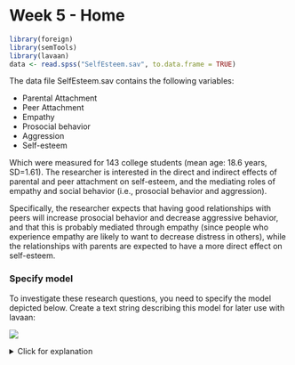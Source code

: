 # Week 5 - Home

```r
library(foreign)
library(semTools)
library(lavaan)
data <- read.spss("SelfEsteem.sav", to.data.frame = TRUE)
```

The data file SelfEsteem.sav contains the following variables: 

* Parental Attachment
* Peer Attachment
* Empathy
* Prosocial behavior
* Aggression
* Self-esteem

Which were measured for 143 college students (mean age: 18.6 years, SD=1.61). The researcher is interested in the direct and indirect effects of parental and peer attachment on self-esteem, and the mediating roles of empathy and social behavior (i.e., prosocial behavior and aggression).

Specifically, the researcher expects that having good relationships with peers will increase prosocial behavior and decrease aggressive behavior, and that this is probably mediated through empathy (since people who experience empathy are likely to want to decrease distress in others), while the relationships with parents are expected to have a more direct effect on self-esteem.

### Specify model

To investigate these research questions, you need to specify the model depicted below. Create a text string describing this model for later use with lavaan:

![](week5home.png)

<details>
  <summary>Click for explanation</summary>
```r
mediation_model <- "SelfEst ~ ProSoc + Aggr + ParAtt + PeerAtt
                    ProSoc ~ Emp
                    Aggr ~ Emp
                    Emp ~ ParAtt + PeerAtt
                    ProSoc ~~ Aggr
                    ParAtt ~~ PeerAtt"
```
\details

### Question 1

How many and which paths are there from Parental Attachment to Self-esteem? And from Peer Attachment to Self-esteem? 

<details>
  <summary>Click for explanation</summary>
PARA->SE: 3 if you dont count covariances
	       6 if you count covariance between PARATT and PEERATT
	       10 if you (additionally) count the covariance between e2 and e3
I think the indirect pathway in AMOS does not count covariances, so the indirect effect estimate in AMOS is made up of PARATT -> EMP -> PROSOC -> SELFEST, and of PARATT -> EMP -> AGGR -> SELFEST

PEERA->SE: as above
\details

### Question 4

Run this model. Discuss the fit of the model.

<details>
  <summary>Click for explanation</summary>
```r
fit_mediation <- sem(mediation_model,
                     data = data)
summary(fit_mediation, fit.measures = TRUE)
```

CFI is acceptable, RMSEA is not.
\details

### Question 3

Considering the parameter estimates, what can you say about the research questions? 


<details>
  <summary>Click for explanation</summary>
The researcher expects that having good relationships with peers will increase prosocial behavior and decrease aggressive behavior, and that this is probably mediated through empathy (since people who experience empathy are likely to want to decrease distress in others), while the relationships with parents are expected to have a more direct effect on self-esteem.

Generally seems to be the case – Paratt has a significant direct effect, and ParAtt seems to have a significant effect on empathy. Need to look further at indirect effects and total effects for details.
\details

### Estimating indirect effects

Remember that an indirect effect is the product of several chained direct effects. Therefore, to obtain an indirect effect, you can multiply the two (or more) direct effects it consists of. Based on this knowledge - and you previous experience labelling parameters - the way to estimate indirect effects may be obvious:

1. You label the direct effects
2. You multiply the labels

There is a tutorial on this on the lavaan website: http://lavaan.ugent.be/tutorial/mediation.html

Additionally, a total effect is the sum of all direct and indirect effects that connect one predictor and one outcome. So, for example, in this week's model, two indirect effects link Empathy and Self-esteem (through prosocial and aggression). The total effect of empathy on self-esteem is therefore the sum of these two indirect effects (and no direct effect).

### Question 4

Estimate the indirect effects of Emp on SelfEst, mediated through ProSoc and Aggr. Also estimate the total effect.

*Note: A new parameter is defined in lavaan using the* `:=` *operator.*

<details>
  <summary>Click for explanation</summary>
```r
mediation_model <- "SelfEst ~ bse_pro * ProSoc + bse_agg * Aggr + ParAtt + PeerAtt
                    ProSoc ~ bpro_emp * Emp
                    Aggr ~ bagg_emp * Emp
                    Emp ~ ParAtt + PeerAtt
                    ProSoc ~~ Aggr
                    ParAtt ~~ PeerAtt
                    ind_pro := bse_pro * bpro_emp
                    ind_agg := bse_agg * bagg_emp
                    total := ind_pro + ind_agg"
fit_mediation <- sem(mediation_model,
                     data = data)
summary(fit_mediation, fit.measures = TRUE)
```
\details

### Question 5

Estimate all indirect effects and the total effects of Parental Attachment and Peer Attachment on Self-esteem.

<details>
  <summary>Click for explanation</summary>
```r
mediation_model <- "SelfEst ~ bse_pro * ProSoc + bse_agg * Aggr + bse_par * ParAtt + bse_peer * PeerAtt
                    ProSoc ~ bpro_emp * Emp
                    Aggr ~ bagg_emp * Emp
                    Emp ~ bemp_par * ParAtt + bemp_peer * PeerAtt
                    ProSoc ~~ Aggr
                    ParAtt ~~ PeerAtt
                    ind_par_emp_pro := bse_pro * bpro_emp * bemp_par
                    ind_peer_emp_pro := bse_pro * bpro_emp * bemp_peer
                    ind_par_emp_agg := bse_agg * bagg_emp * bemp_par
                    ind_peer_emp_agg := bse_agg * bagg_emp * bemp_peer
                    
                    total_par := bse_par + ind_par_emp_pro + ind_par_emp_agg
                    total_peer := bse_peer + ind_peer_emp_pro + ind_peer_emp_agg"
fit_mediation <- sem(mediation_model,
                     data = data)
summary(fit_mediation)
```

\details

### Question 6

To compare the total effect of parental attachment versus peer attachment on self esteem, should you use the standardized or unstandardized parameters? Obtain the appropriate output, and draw a conclusion.

<details>
  <summary>Click for explanation</summary>

You should use the standardized results:

```r
summary(fit_mediation, fit.measures = TRUE, standardize = TRUE)
```
\details

### Difference between parameters

To test the difference between parameters, you can constrain them to be equal and do a chi-square difference test to compare the constrained and unconstrained models. However, you can also calculate the difference between parameters, and test if it's significant:

```r
"dif_par_peer := total_par - total_peer"
```

### Bootstrapping

You may have learned before that the sampling distribution of indirect effects is not normal. Consequently, you cannot use parameteric p-values to determine the significance of indirect effects because they are biased. If you want to know whether the indirect effects are significant, you can bootstrap them to obtain a 95% confidence interval.

Bootstrapping means that lavaan will draw 1000 samples from the data and estimate the model on each sample. There will thus be 1000 estimates for every parameter. The lower and upper bounds of a 95% confidence interval are determined by taking the 2.5% and 97.5% quantiles of the 1000 samples for each parameter.

The confidence interval is interpreted the same as a normal confidence interval: If zero lies inside the interval (e.g., lower bound is -.4 and upper bound is .9), we conclude that the parameter is not significantly different from zero, but if zero does not lie in this interval (e.g., lower bound is .4 and upper bound is 1.3), we can say the parameter differs from zero (at an alpha of .05 since we are considering a 95% confidence interval). 

We will get these intervals for all the parameters in the model, but we are specifically interested in the intervals for the indirect effects, because we want to know if they differ from zero (i.e., whether there is a mediated effect).

In lavaan, bootstrap standard errors are requested by specifying se = "bootstrap" in the fitting function, and specifying the number of bootstrap samples as `bootstrap = 1000`. First, just get your code running by specifying a low number, like 100 or even 10. **Note: To draw reliable conclusions from the results, you should always use 1000+ bootstrap samples - but it can take a long time.**

```r
fit_mediation <- sem(mediation_model,
                     data = data,
                     se = "bootstrap",
                     bootstrap = 100)
```

To obtain the confidence intervals for your model, use the following syntax:

```r
parameterestimates(fit_mediation, boot.ci.type = "bca.simple", standardized = TRUE)
```

### Question 7 

What do you conclude about the indirect and total effects of Parental attachment and Peer attachment on Self-esteem? Report your conclusions as you would report them in a paper (in words and statistics).
